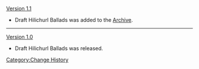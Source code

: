 [[Version 1.1]]
*Draft Hilichurl Ballads was added to the [[Archive]].
----
[[Version 1.0]]
*Draft Hilichurl Ballads was released.
<noinclude>[[Category:Change History]]</noinclude>